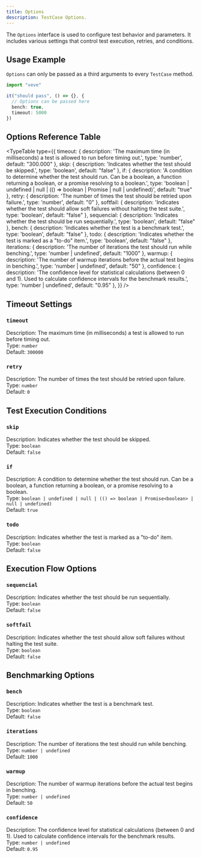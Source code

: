 ```yaml
---
title: Options
description: TestCase Options.
---
```



The `Options` interface is used to configure test behavior and parameters. It includes various settings that control test execution, retries, and conditions. 

## Usage Example

`Options` can only be passed as a third arguments to every `TestCase` method.

```ts twoslash title="test.test.ts"
import "veve"

it("should pass", () => {}, {
  // Options can be passed here
  bench: true,
  timeout: 5000 
})
```

## Options Reference Table

<TypeTable
  type={{
    timeout: {
      description: 'The maximum time (in milliseconds) a test is allowed to run before timing out.',
      type: 'number',
      default: "300.000"
    },
    skip: {
      description: 'Indicates whether the test should be skipped.',
      type: 'boolean',
      default: "false"
    },
    if: {
      description:
        'A condition to determine whether the test should run. Can be a boolean, a function returning a boolean, or a promise resolving to a boolean.',
      type: 'boolean | undefined | null | (() => boolean | Promise<boolean> | null | undefined)',
      default: "true"
    },
    retry: {
      description: 'The number of times the test should be retried upon failure.',
      type: 'number',
      default: "0"
    },
    softfail: {
      description:
        'Indicates whether the test should allow soft failures without halting the test suite.',
      type: 'boolean',
      default: "false"
    },
    sequencial: {
      description: 'Indicates whether the test should be run sequentially.',
      type: 'boolean',
      default: "false"
    },
    bench: {
      description: 'Indicates whether the test is a benchmark test.',
      type: 'boolean',
      default: "false"
    },
    todo: {
      description: 'Indicates whether the test is marked as a "to-do" item.',
      type: 'boolean',
      default: "false"
    },
    iterations: {
      description: 'The number of iterations the test should run while benching.',
      type: 'number | undefined',
      default: "1000"
    },
    warmup: {
      description: 'The number of warmup iterations before the actual test begins in benching.',
      type: 'number | undefined',
      default: "50"
    },
    confidence: {
      description:
        'The confidence level for statistical calculations (between 0 and 1). Used to calculate confidence intervals for the benchmark results.',
      type: 'number | undefined',
      default: "0.95"
    },
  }}
/>


## Timeout Settings

### `timeout`
  Description: The maximum time (in milliseconds) a test is allowed to run before timing out.  
  Type: `number`  
  Default: `300000`

### `retry`
  Description: The number of times the test should be retried upon failure.  
  Type: `number`  
  Default: `0`

## Test Execution Conditions

### `skip`
  Description: Indicates whether the test should be skipped.  
  Type: `boolean`  
  Default: `false`

### `if`
  Description: A condition to determine whether the test should run. Can be a boolean, a function returning a boolean, or a promise resolving to a boolean.  
  Type: `boolean | undefined | null | (() => boolean | Promise<boolean> | null | undefined)`  
  Default: `true`
  
### `todo`
  Description: Indicates whether the test is marked as a "to-do" item.  
  Type: `boolean`  
  Default: `false`

## Execution Flow Options

### `sequencial` 
  Description: Indicates whether the test should be run sequentially.  
  Type: `boolean`  
  Default: `false`

### `softfail`
  Description: Indicates whether the test should allow soft failures without halting the test suite.  
  Type: `boolean`  
  Default: `false`

## Benchmarking Options

### `bench` 
  Description: Indicates whether the test is a benchmark test.  
  Type: `boolean`  
  Default: `false`

### `iterations`
  Description: The number of iterations the test should run while benching.  
  Type: `number | undefined`  
  Default: `1000`

### `warmup`
  Description: The number of warmup iterations before the actual test begins in benching.  
  Type: `number | undefined`  
  Default: `50`

### `confidence`
  Description: The confidence level for statistical calculations (between 0 and 1). Used to calculate confidence intervals for the benchmark results.  
  Type: `number | undefined`  
  Default: `0.95`